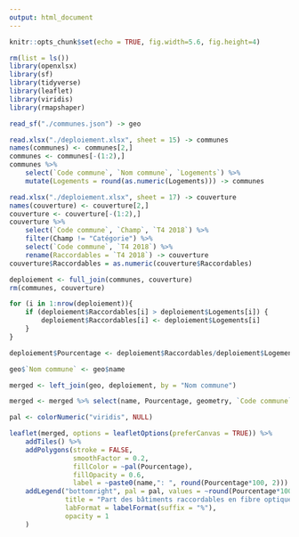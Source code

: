 ```yaml
---
output: html_document
---
```


<style>
.html-widget {
    margin: auto;
}
</style>

```r
knitr::opts_chunk$set(echo = TRUE, fig.width=5.6, fig.height=4)
```

```r
rm(list = ls())
library(openxlsx)
library(sf)
library(tidyverse)
library(leaflet)
library(viridis)
library(rmapshaper)

read_sf("./communes.json") -> geo

read.xlsx("./deploiement.xlsx", sheet = 15) -> communes
names(communes) <- communes[2,]
communes <- communes[-(1:2),]
communes %>% 
    select(`Code commune`, `Nom commune`, `Logements`) %>% 
    mutate(Logements = round(as.numeric(Logements))) -> communes

read.xlsx("./deploiement.xlsx", sheet = 17) -> couverture
names(couverture) <- couverture[2,]
couverture <- couverture[-(1:2),]
couverture %>% 
    select(`Code commune`, `Champ`, `T4 2018`) %>% 
    filter(Champ != "Catégorie") %>% 
    select(`Code commune`, `T4 2018`) %>% 
    rename(Raccordables = `T4 2018`) -> couverture
couverture$Raccordables = as.numeric(couverture$Raccordables)

deploiement <- full_join(communes, couverture) 
rm(communes, couverture)

for (i in 1:nrow(deploiement)){
    if (deploiement$Raccordables[i] > deploiement$Logements[i]) {
        deploiement$Raccordables[i] <- deploiement$Logements[i]
    }
}

deploiement$Pourcentage <- deploiement$Raccordables/deploiement$Logements

geo$`Nom commune` <- geo$name

merged <- left_join(geo, deploiement, by = "Nom commune") 

merged <- merged %>% select(name, Pourcentage, geometry, `Code commune`)

pal <- colorNumeric("viridis", NULL)

leaflet(merged, options = leafletOptions(preferCanvas = TRUE)) %>% 
    addTiles() %>% 
    addPolygons(stroke = FALSE, 
                smoothFactor = 0.2, 
                fillColor = ~pal(Pourcentage),
                fillOpacity = 0.6,
                label = ~paste0(name,": ", round(Pourcentage*100, 2))) %>% 
    addLegend("bottomright", pal = pal, values = ~round(Pourcentage*100, 2),
              title = "Part des bâtiments raccordables en fibre optique, 2019",
              labFormat = labelFormat(suffix = "%"),
              opacity = 1
    )
```
